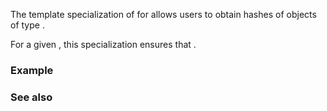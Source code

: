 {{cpp/title|hash{{small|&lt;std::shared_ptr&gt;}}}}
{{cpp/memory/shared_ptr/navbar}}
{{ddcl|since=c++11|1=
template&lt; class T &gt;
struct hash&lt;std::shared_ptr&lt;T&gt;&gt;;
}}

The template specialization of {{lc|std::hash}} for {{c|std::shared_ptr&lt;T&gt;}} allows users to obtain hashes of objects of type {{c|std::shared_ptr&lt;T&gt;}}.

For a given {{c|1=std::shared_ptr&lt;T&gt; p}}, this specialization ensures that {{c|1=std::hash&lt;std::shared_ptr&lt;T&gt;&gt;()(p) == std::hash&lt;decltype(p.get())&gt;()(p.get())}}.

===Example===
{{example
|code=
|output=
}}

===See also===
{{dsc begin}}
{{dsc inc|cpp/utility/dsc hash}}
{{dsc end}}

{{langlinks|de|es|fr|it|ja|pt|ru|zh}}
